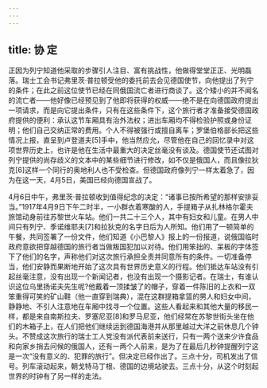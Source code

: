 ```yaml
---
---
---
```

title: 协 定
---




正因为列宁知道他采取的步骤引人注目、富有挑战性，他做得堂堂正正、光明磊落。瑞士工会书记弗里茨·普拉顿受他的委托前去会见德国使节，向他提出了列宁的条件；在此之前这位使节已经在同俄国流亡者进行商谈了。这个矮小的并不闻名的流亡者——他好像已经预见到了他即将获得的权威——绝不是在向德国政府提出一项请求，而是向它提出条件，只有在这些条件下，这个旅行者才准备接受德国政府提供的便利：承认这节车厢具有治外法权；进出车厢均不得检验护照或身份证明；他们自己交纳正常的费用。个人不得被强行或擅自离车；罗堡伯格部长把这些情况上报，直呈到卢登道夫[5]手中，他当然应允，尽管他在自己的回忆录中对这项世界历史上，也许是他在生活中最重大的决定丝毫没有谈及。德国使节还试图对列宁提供的尚存歧义的文本中的某些细节进行修改，如不仅是俄国人，而且像拉狄克[6]这样一个同行的奥地利人也不受检查。但德国政府像列宁一样太着急了，因为在这一天，4月5日，美国已经向德国宣战了。

4月6日中午，弗里茨·普拉顿收到值得纪念的决定：“诸事已按所希望的那样安排妥当。”1917年4月9日下午二时半，一小群衣着寒酸的人，手提箱子从扎林格尔霍夫旅馆动身前往苏黎世火车站。他们一共二十三个人，其中有妇女和儿童。在男人中间只有列宁、季诺维耶夫[7]和拉狄克的名字日后为人所知。他们用了一顿简单的午餐，共同签署了一份文件，他们知道《小巴黎人》报上的一份报道，说俄国临时政府意欲把穿越德国的旅行者当做叛国犯加以对待。他们用笨拙的、呆板的字体签下了他们的名字，声称他们对这次旅行承担全责并同意所有的条件。一切准备停当，他们安静而果断地开始了这次具有世界历史意义的行程。他们抵达车站没有引起丝毫注意，没有出现一个新闻记者，也没有出现一个摄影记者。在瑞士，有谁认识这位乌里扬诺夫先生呢?他戴着一顶揉皱了的帽子，穿着一件陈旧的上衣和一双笨重得可笑的矿山鞋（他一直穿到瑞典），混在这群提箱拿篮的男人和妇女中间，静静地、不引人注意地在车厢中找寻一个位置。这些人看起来和其他大量的移民一样，都是来自南斯拉夫、罗塞尼亚[8]和罗马尼亚，他们经常在苏黎世街头坐在他们的木箱子上，在人们把他们继续运到德国海港并从那里越过大洋之前休息几个钟头。不赞成这次旅行的瑞士工人党没有派代表前来送行，只有一两个送来少许食品和向家乡捎去问候的俄国人，还有一两个人前来，是为了在最后几秒钟提醒列宁这是一次“没有意义的、犯罪的旅行”。但决定已经作出了。三点十分，司机发出了信号。列车滚动起来，朝戈特马丁根、德国的边境站驶去。三点十分，从这个时刻起世界的时钟有了另一样的走法。